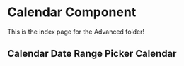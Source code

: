 
# Calendar Component

This is the index page for the Advanced folder!

<Calendar />

## Calendar Date Range Picker Calendar

<DateRangePickerCalendar />
